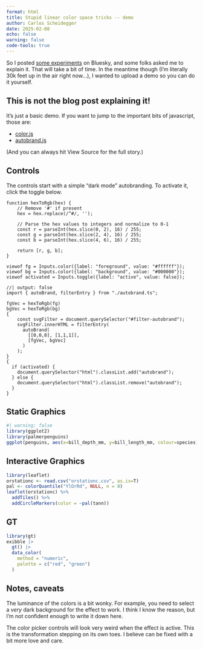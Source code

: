 ```yaml
---
format: html
title: Stupid linear color space tricks -- demo
author: Carlos Scheidegger
date: 2025-02-08
echo: false
warning: false
code-tools: true
---
```


So I posted [some experiments](https://bsky.app/profile/did:plc:ls5433sf4bxpw53d47y7f2of/post/3lholdvtvjc2i) on Bluesky, and some folks asked me to explain it.
That will take a bit of time. In the meantime though (I'm literally 30k feet up in the air right now...), I wanted to upload a demo so you can do it yourself.

## This is not the blog post explaining it!

It's just a basic demo. If you want to jump to the important bits of javascript, those are:

- [color.js](./color.js)
- [autobrand.js](./autobrand.js)

(And you can always hit View Source for the full story.)

## Controls

The controls start with a simple "dark mode" autobranding.
To activate it, click the toggle below.

```{=html}
<style>
  .autobrand {
    filter: url("#filter-autobrand")
  }
</style>
<div style="display: none">
    <svg class="defs-only" id="filterDefs" width=0 height=0>
        <filter id="filter-autobrand"/>
    </svg>
</div>
```

```ojs
function hexToRgb(hex) {
    // Remove '#' if present
    hex = hex.replace(/^#/, '');
    
    // Parse the hex values to integers and normalize to 0-1
    const r = parseInt(hex.slice(0, 2), 16) / 255;
    const g = parseInt(hex.slice(2, 4), 16) / 255;
    const b = parseInt(hex.slice(4, 6), 16) / 255;
    
    return [r, g, b];
}

viewof fg = Inputs.color({label: "foreground", value: "#ffffff"});
viewof bg = Inputs.color({label: "background", value: "#000000"});
viewof activated = Inputs.toggle({label: "active", value: false});
```

```ojs
//| output: false
import { autoBrand, filterEntry } from "./autobrand.ts";

fgVec = hexToRgb(fg)
bgVec = hexToRgb(bg)
{
    const svgFilter = document.querySelector("#filter-autobrand");
    svgFilter.innerHTML = filterEntry(
      autoBrand(
        [[0,0,0], [1,1,1]], 
        [fgVec, bgVec]
      )
    );
}
{
  if (activated) {
    document.querySelector("html").classList.add("autobrand");
  } else {
    document.querySelector("html").classList.remove("autobrand");
  }
}
```

## Static Graphics

```r
#| warning: false
library(ggplot2)
library(palmerpenguins)
ggplot(penguins, aes(x=bill_depth_mm, y=bill_length_mm, colour=species)) + geom_point()
```

## Interactive Graphics

```r
library(leaflet)
orstationc <- read.csv("orstationc.csv", as.is=T)
pal <- colorQuantile("YlOrRd", NULL, n = 8)
leaflet(orstationc) %>% 
  addTiles() %>%
  addCircleMarkers(color = ~pal(tann))
```

## GT

```r
library(gt)
exibble |>
  gt() |>
  data_color(
    method = "numeric",
    palette = c("red", "green")
  )
```


## Notes, caveats

The luminance of the colors is a bit wonky. For example, you need to select
a _very_ dark background for the effect to work. I think I know the reason, but
I'm not confident enough to write it down here.

The color picker controls will look very weird when the effect is active.
This is the transformation stepping on its own toes. 
I believe can be fixed with a bit more love and care.